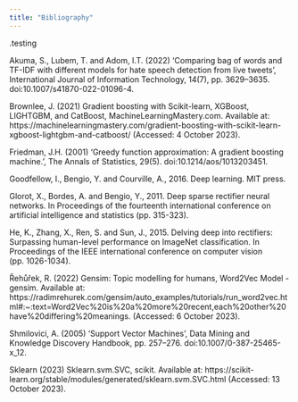 ```yaml
---
title: "Bibliography"
---
```

.testing 

Akuma, S., Lubem, T. and Adom, I.T. (2022) ‘Comparing bag of words and TF-IDF with different models for hate speech detection from live tweets’, International Journal of Information Technology, 14(7), pp. 3629–3635. doi:10.1007/s41870-022-01096-4. 

Brownlee, J. (2021) Gradient boosting with Scikit-learn, XGBoost, LIGHTGBM, and CatBoost, MachineLearningMastery.com. Available at: https://machinelearningmastery.com/gradient-boosting-with-scikit-learn-xgboost-lightgbm-and-catboost/ (Accessed: 4 October 2023). 

Friedman, J.H. (2001) ‘Greedy function approximation: A gradient boosting machine.’, The Annals of Statistics, 29(5). doi:10.1214/aos/1013203451. 

Goodfellow, I., Bengio, Y. and Courville, A., 2016. Deep learning. MIT press.

Glorot, X., Bordes, A. and Bengio, Y., 2011. Deep sparse rectifier neural networks. In Proceedings of the fourteenth international conference on artificial intelligence and statistics (pp. 315-323).

He, K., Zhang, X., Ren, S. and Sun, J., 2015. Delving deep into rectifiers: Surpassing human-level performance on ImageNet classification. In Proceedings of the IEEE international conference on computer vision (pp. 1026-1034).

Řehůřek, R. (2022) Gensim: Topic modelling for humans, Word2Vec Model - gensim. Available at: https://radimrehurek.com/gensim/auto_examples/tutorials/run_word2vec.html#:~:text=Word2Vec%20is%20a%20more%20recent,each%20other%20have%20differing%20meanings. (Accessed: 6 October 2023). 

Shmilovici, A. (2005) ‘Support Vector Machines’, Data Mining and Knowledge Discovery Handbook, pp. 257–276. doi:10.1007/0-387-25465-x_12. 

Sklearn (2023) Sklearn.svm.SVC, scikit. Available at: https://scikit-learn.org/stable/modules/generated/sklearn.svm.SVC.html (Accessed: 13 October 2023). 